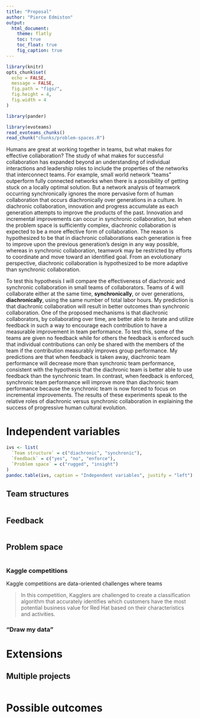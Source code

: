 ```yaml
---
title: "Proposal"
author: "Pierce Edmiston"
output:
  html_document:
    theme: flatly
    toc: true
    toc_float: true
    fig_caption: true
---
```


```r
library(knitr)
opts_chunk$set(
  echo = FALSE,
  message = FALSE,
  fig.path = "figs/",
  fig.height = 4,
  fig.width = 4
)

library(pander)
```

```r
library(evoteams)
read_evoteams_chunks()
read_chunk("chunks/problem-spaces.R")
```

Humans are great at working together in teams, but what makes for effective collaboration? The study of what makes for successful collaboration has expanded beyond an understanding of individual interactions and leadership roles to include the properties of the networks that interconnect teams. For example, small world network "teams" outperform fully connected networks when there is a possibility of getting stuck on a locally optimal solution. But a network analysis of teamwork occurring synchronically ignores the more pervasive form of human collaboration that occurs diachronically over generations in a culture. In diachronic collaboration, innovation and progress accumulate as each generation attempts to improve the products of the past. Innovation and incremental improvements can occur in synchronic collaboration, but when the problem space is sufficiently complex, diachronic collaboration is expected to be a more effective form of collaboration. The reason is hypothesized to be that in diachronic collaborations each generation is free to improve upon the previous generation's design in any way possible, whereas in synchronic collaboration, teamwork may be restricted by efforts to coordinate and move toward an identified goal. From an evolutionary perspective, diachronic collaboration is hypothesized to be more adaptive than synchronic collaboration.

To test this hypothesis I will compare the effectiveness of diachronic and synchronic collaboration in small teams of collaborators. Teams of 4 will collaborate either at the same time, **synchronically**, or over generations, **diachronically**, using the same number of total labor hours. My prediction is that diachronic collaboration will result in better outcomes than synchronic collaboration. One of the proposed mechanisms is that diachronic collaborators, by collaborating over time, are better able to iterate and utilize feedback in such a way to encourage each contribution to have a measurable improvement in team performance. To test this, some of the teams are given no feedback while for others the feedback is enforced such that individual contributions can only be shared with the members of the team if the contribution measurably improves group performance. My predictions are that when feedback is taken away, diachronic team performance will decrease more than synchronic team performance, consistent with the hypothesis that the diachronic team is better able to use feedback than the synchronic team. In contrast, when feedback is enforced, synchronic team performance will improve more than diachronic team performance because the synchronic team is now forced to focus on incremental improvements. The results of these experiments speak to the relative roles of diachronic versus synchronic collaboration in explaining the success of progressive human cultural evolution.

# Independent variables

```r
ivs <- list(
  `Team structure` = c("diachronic", "synchronic"),
  `Feedback` = c("yes", "no", "enforce"),
  `Problem space` = c("rugged", "insight")
)
pandoc.table(ivs, caption = "Independent variables", justify = "left")
```

## Team structures

```r
```

## Feedback

```r
```

## Problem space

```r
```

### Kaggle competitions

Kaggle competitions are data-oriented challenges where teams 

> In this competition, Kagglers are challenged to create a classification algorithm that accurately identifies which customers have the most potential business value for Red Hat based on their characteristics and activities.

### "Draw my data"

# Extensions

## Multiple projects

```r
```

# Possible outcomes
